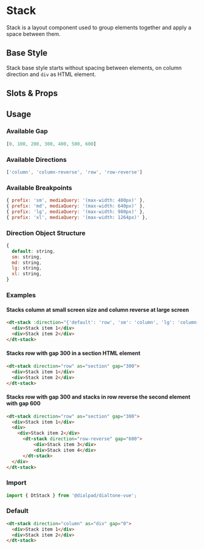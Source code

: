 
# Stack

<Subtitle>
  Stack is a layout component used to group elements together and apply a space between them.
</Subtitle>

## Base Style

Stack base style starts without spacing between elements, on column direction and `div` as HTML element.

## Slots & Props

<ArgsTable of={DtStack} />

## Usage

### Available Gap

```js
[0, 100, 200, 300, 400, 500, 600]
```

### Available Directions

```js
['column', 'column-reverse', 'row', 'row-reverse']
```

### Available Breakpoints

```js
{ prefix: 'sm', mediaQuery: '(max-width: 480px)' },
{ prefix: 'md', mediaQuery: '(max-width: 640px)' },
{ prefix: 'lg', mediaQuery: '(max-width: 980px)' },
{ prefix: 'xl', mediaQuery: '(max-width: 1264px)' },
```

### Direction Object Structure

```js
{
  default: string,
  sm: string,
  md: string,
  lg: string,
  xl: string,
}
```

### Examples

#### Stacks column at small screen size and column reverse at large screen

```html
<dt-stack :direction="{'default': 'row', 'sm': 'column', 'lg': 'column-reverse'}" as="article" gap="100">
  <div>Stack item 1</div>
  <div>Stack item 2</div>
</dt-stack>
```

#### Stacks row with gap 300 in a section HTML element

```html
<dt-stack direction="row" as="section" gap="300">
  <div>Stack item 1</div>
  <div>Stack item 2</div>
</dt-stack>
```

#### Stacks row with gap 300 and stacks in row reverse the second element with gap 600

```html
<dt-stack direction="row" as="section" gap="300">
  <div>Stack item 1</div>
  <div>
    <div>Stack item 2</div>
      <dt-stack direction="row-reverse" gap="600">
          <div>Stack item 3</div>
          <div>Stack item 4</div>
      </dt-stack>
  </div>
</dt-stack>
```

### Import

```jsx
import { DtStack } from '@dialpad/dialtone-vue';
```

### Default

```html
<dt-stack direction="column" as="div" gap="0">
  <div>Stack item 1</div>
  <div>Stack item 2</div>
</dt-stack>
```
